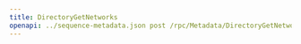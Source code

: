 ---
title: DirectoryGetNetworks
openapi: ../sequence-metadata.json post /rpc/Metadata/DirectoryGetNetworks
---

